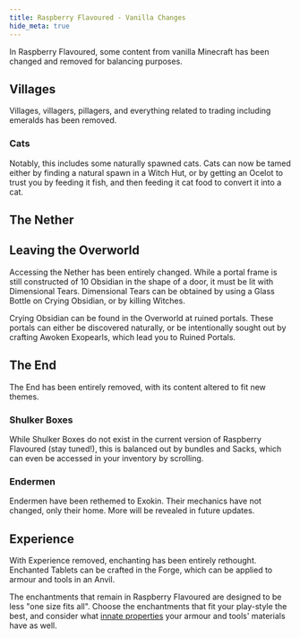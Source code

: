 ```yaml
---
title: Raspberry Flavoured - Vanilla Changes
hide_meta: true
---
```


In Raspberry Flavoured, some content from vanilla Minecraft has been changed and removed for balancing purposes.

## Villages

Villages, villagers, pillagers, and everything related to trading including emeralds has been removed.

### Cats

 Notably, this includes some naturally spawned cats. Cats can now be tamed either by finding a natural spawn in a Witch Hut, or by getting an Ocelot to trust you by feeding it fish, and then feeding it cat food to convert it into a cat.

## The Nether

## Leaving the Overworld

Accessing the Nether has been entirely changed. While a portal frame is still constructed of 10 Obsidian in the shape of a door, it must be lit with Dimensional Tears. Dimensional Tears can be obtained by using a Glass Bottle on Crying Obsidian, or by killing Witches.

Crying Obsidian can be found in the Overworld at ruined portals. These portals can either be discovered naturally, or be intentionally sought out by crafting Awoken Exopearls, which lead you to Ruined Portals.

## The End

The End has been entirely removed, with its content altered to fit new themes.

### Shulker Boxes

While Shulker Boxes do not exist in the current version of Raspberry Flavoured (stay tuned!), this is balanced out by bundles and Sacks, which can even be accessed in your inventory by scrolling.

### Endermen

Endermen have been rethemed to Exokin. Their mechanics have not changed, only their home. More will be revealed in future updates.

## Experience

With Experience removed, enchanting has been entirely rethought. Enchanted Tablets can be crafted in the Forge, which can be applied to armour and tools in an Anvil.

The enchantments that remain in Raspberry Flavoured are designed to be less "one size fits all". Choose the enchantments that fit your play-style the best, and consider what [innate properties](gear) your armour and tools' materials have as well.